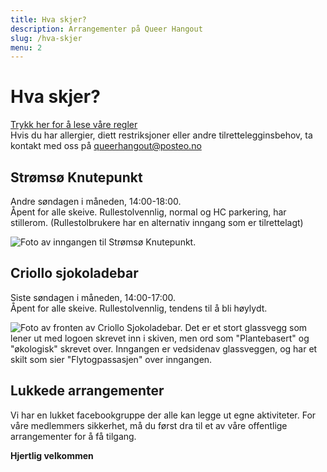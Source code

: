 ```yaml
---
title: Hva skjer?
description: Arrangementer på Queer Hangout
slug: /hva-skjer
menu: 2
---
```


# Hva skjer?

[Trykk her for å lese våre regler](/regler)  
Hvis du har allergier, diett restriksjoner eller andre tilrettelegginsbehov, ta kontakt med oss på [queerhangout@posteo.no](mailto:queerhangout@posteo.no)

## Strømsø Knutepunkt

Andre søndagen i måneden, 14:00-18:00.  
Åpent for alle skeive. Rullestolvennlig, normal og HC parkering, har stillerom. (Rullestolbrukere har en alternativ inngang som er tilrettelagt)

![Foto av inngangen til Strømsø Knutepunkt.](../images/stromso.jpeg "Strømsø Knutepunkt. Bilde tatt av Leona Imperatori")

## Criollo sjokoladebar

Siste søndagen i måneden, 14:00-17:00.  
Åpent for alle skeive. Rullestolvennlig, tendens til å bli høylydt.

![Foto av fronten av Criollo Sjokoladebar. Det er et stort glassvegg som lener ut med logoen skrevet inn i skiven, men ord som "Plantebasert" og "økologisk" skrevet over. Inngangen er vedsidenav glassveggen, og har et skilt som sier "Flytogpassasjen" over inngangen.](../images/criollo.jpeg "Criollo Sjokoladebar. Bilde tatt av Leona Imperatori")

## Lukkede arrangementer

Vi har en lukket facebookgruppe der alle kan legge ut egne aktiviteter. For våre medlemmers sikkerhet, må du først dra til et av våre offentlige arrangementer for å få tilgang.

**Hjertlig velkommen**
